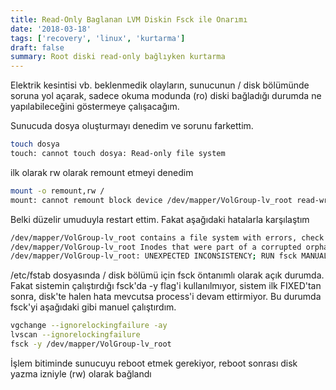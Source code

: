 ```yaml
---
title: Read-Only Baglanan LVM Diskin Fsck ile Onarımı
date: '2018-03-18'
tags: ['recovery', 'linux', 'kurtarma']
draft: false
summary: Root diski read-only bağlıyken kurtarma
---
```


Elektrik kesintisi vb. beklenmedik olayların, sunucunun / disk bölümünde soruna
yol açarak, sadece okuma modunda (ro) diski bağladığı durumda ne yapılabileceğini
göstermeye çalışacağım.

Sunucuda dosya oluşturmayı denedim ve sorunu farkettim.

```bash
touch dosya
touch: cannot touch dosya: Read-only file system
```

ilk olarak rw olarak remount etmeyi denedim
```bash
mount -o remount,rw /
mount: cannot remount block device /dev/mapper/VolGroup-lv_root read-write, is write-protected
```
Belki düzelir umuduyla restart ettim. Fakat aşağıdaki hatalarla karşılaştım
```bash
/dev/mapper/VolGroup-lv_root contains a file system with errors, check forced.
/dev/mapper/VolGroup-lv_root Inodes that were part of a corrupted orphan linked list found.
/dev/mapper/VolGroup-lv_root: UNEXPECTED INCONSISTENCY; RUN fsck MANUALLY
```
/etc/fstab dosyasında / disk bölümü için fsck öntanımlı olarak açık durumda.
Fakat sistemin çalıştırdığı fsck'da -y flag'i kullanılmıyor, sistem
ilk FIXED'tan sonra, disk'te halen hata mevcutsa process'i devam ettirmiyor.
Bu durumda fsck'yi aşağıdaki gibi manuel çalıştırdım.
```bash
vgchange --ignorelockingfailure -ay
lvscan --ignorelockingfailure
fsck -y /dev/mapper/VolGroup-lv_root
```
İşlem bitiminde sunucuyu reboot etmek gerekiyor, reboot sonrası disk yazma
izniyle (rw) olarak bağlandı
